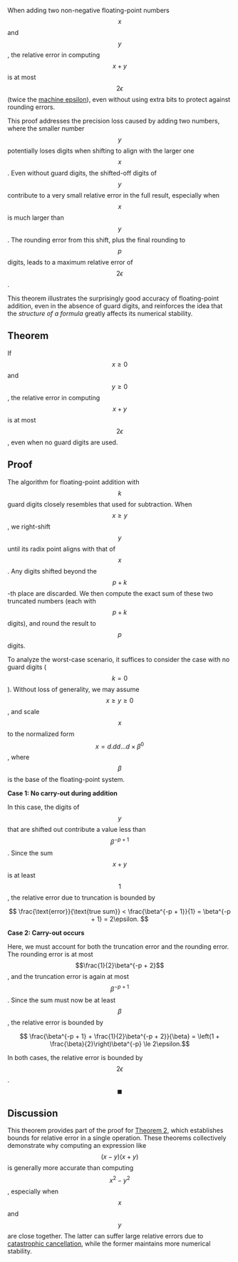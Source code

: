 When adding two non-negative floating-point numbers $$x$$ and $$y$$, the relative error in computing $$x + y$$ is at most $$2\epsilon$$ (twice the [machine epsilon](/concept/epsilon)), even without using extra bits to protect against rounding errors.

This proof addresses the precision loss caused by adding two numbers, where the smaller number $$y$$ potentially loses digits when shifting to align with the larger one $$x$$. Even without guard digits, the shifted-off digits of $$y$$ contribute to a very small relative error in the full result, especially when $$x$$ is much larger than $$y$$. The rounding error from this shift, plus the final rounding to $$p$$ digits, leads to a maximum relative error of $$2\epsilon$$.

This theorem illustrates the surprisingly good accuracy of floating-point addition, even in the absence of guard digits, and reinforces the idea that the *structure of a formula* greatly affects its numerical stability.

## Theorem

If $$x \ge 0$$ and $$y \ge 0$$, the relative error in computing $$x + y$$ is at most $$2\epsilon$$, even when no guard digits are used.

## Proof

The algorithm for floating-point addition with $$k$$ guard digits closely resembles that used for subtraction. When $$x \ge y$$, we right-shift $$y$$ until its radix point aligns with that of $$x$$. Any digits shifted beyond the $$p + k$$-th place are discarded. We then compute the exact sum of these two truncated numbers (each with $$p + k$$ digits), and round the result to $$p$$ digits.

To analyze the worst-case scenario, it suffices to consider the case with no guard digits ($$k = 0$$). Without loss of generality, we may assume $$x \ge y \ge 0$$, and scale $$x$$ to the normalized form $$x = d.dd\ldots d \times \beta^0$$, where $$\beta$$ is the base of the floating-point system.

**Case 1: No carry-out during addition**  

In this case, the digits of $$y$$ that are shifted out contribute a value less than $$\beta^{-p + 1}$$. Since the sum $$x + y$$ is at least $$1$$, the relative error due to truncation is bounded by  

<Center>
    $$ \frac{\text{error}}{\text{true sum}} < \frac{\beta^{-p + 1}}{1} = \beta^{-p + 1} = 2\epsilon. $$
</Center>

**Case 2: Carry-out occurs**  

Here, we must account for both the truncation error and the rounding error. The rounding error is at most $$\frac{1}{2}\beta^{-p + 2}$$, and the truncation error is again at most $$\beta^{-p + 1}$$. Since the sum must now be at least $$\beta$$, the relative error is bounded by  

<Center>
$$ \frac{\beta^{-p + 1} + \frac{1}{2}\beta^{-p + 2}}{\beta} = \left(1 + \frac{\beta}{2}\right)\beta^{-p} \le 2\epsilon.$$
</Center>

In both cases, the relative error is bounded by $$2\epsilon$$. $$\blacksquare$$

## Discussion

This theorem provides part of the proof for [Theorem 2](/theorem/2), which establishes bounds for relative error in a single operation. These theorems collectively demonstrate why computing an expression like $$(x - y)(x + y)$$ is generally more accurate than computing $$x^2 - y^2$$, especially when $$x$$ and $$y$$ are close together. The latter can suffer large relative errors due to [catastrophic cancellation](/concept/cancellation), while the former maintains more numerical stability.
